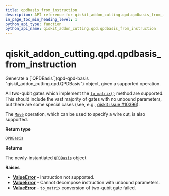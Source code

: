 ```yaml
---
title: qpdbasis_from_instruction
description: API reference for qiskit_addon_cutting.qpd.qpdbasis_from_instruction
in_page_toc_min_heading_level: 1
python_api_type: function
python_api_name: qiskit_addon_cutting.qpd.qpdbasis_from_instruction
---
```


<span id="qiskit-addon-cutting-qpd-qpdbasis-from-instruction" />

# qiskit\_addon\_cutting.qpd.qpdbasis\_from\_instruction

<Function id="qiskit_addon_cutting.qpd.qpdbasis_from_instruction" isDedicatedPage={true} github="https://github.com/Qiskit/qiskit-addon-cutting/tree/stable/0.9/qiskit_addon_cutting/qpd/decompositions.py" signature="qpdbasis_from_instruction(gate, /)">
  Generate a [`QPDBasis`](qpd-qpd-basis "qiskit_addon_cutting.qpd.QPDBasis") object, given a supported operation.

  All two-qubit gates which implement the [`to_matrix()`](/api/qiskit/qiskit.circuit.Gate#to_matrix "(in Qiskit v1.2)") method are supported. This should include the vast majority of gates with no unbound parameters, but there are some special cases (see, e.g., [qiskit issue #10396](https://github.com/Qiskit/qiskit-terra/issues/10396)).

  The [`Move`](instructions-move "qiskit_addon_cutting.instructions.Move") operation, which can be used to specify a wire cut, is also supported.

  **Return type**

  [`QPDBasis`](qpd-qpd-basis "qiskit_addon_cutting.qpd.qpd_basis.QPDBasis")

  **Returns**

  The newly-instantiated [`QPDBasis`](qpd-qpd-basis "qiskit_addon_cutting.qpd.QPDBasis") object

  **Raises**

  *   [**ValueError**](https://docs.python.org/3/library/exceptions.html#ValueError "(in Python v3.12)") – Instruction not supported.
  *   [**ValueError**](https://docs.python.org/3/library/exceptions.html#ValueError "(in Python v3.12)") – Cannot decompose instruction with unbound parameters.
  *   [**ValueError**](https://docs.python.org/3/library/exceptions.html#ValueError "(in Python v3.12)") – `to_matrix` conversion of two-qubit gate failed.
</Function>


